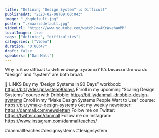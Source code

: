 ```yaml
---
title: "Defining “Design System” is Difficult"
publishedAt: "2023-02-08T09:00:04Z"
image: "./hqdefault.jpg"
poster: "./maxresdefault.jpg"
videoUrl: "https://www.youtube.com/watch?v=AKrWveha0PM"
localImages: true
tags: ["defining", "difficulties"]
categories: ["Video"]
duration: "0:00:47"
draft: false
speakers: ["Dan Mall"]
---
```


Why is it so difficult to define design systems? It’s because the words “design” and “system” are both broad.

🔗 LINKS
Buy my “Design Systems in 90 Days” workbook: https://bit.ly/designsystem90days
Enroll in my upcoming “Scaling Design Systems” course with Dribbble: https://bit.ly/danmall-dribbble-design-systems
Enroll in my “Make Design Systems People Want to Use” course: https://bit.ly/make-design-systems
Get my weekly newsletter: https://danmall.com/newsletter/
Follow me on Twitter: https://twitter.com/danmall
Follow me on Instagram: https://www.instagram.com/danmallteaches/

#danmallteaches #designsystems #designsystem
